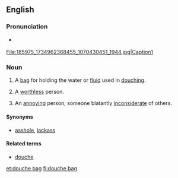 ==English==

===Pronunciation===
* {{a|UK|US}} {{IPA|/ˈduːʃ ˌbæɡ/}}
<gallery>
File:185975_1734962368455_1070430451_1944.jpg|Caption1
</gallery>
===Noun===
{{en-noun|sg=[[douche]] [[bag]]}}

# A [[bag]] for holding the water or [[fluid]] used in [[douching]].
# {{idiomatic|vulgar|pejorative}} A [[worthless]] person.
# {{idiomatic|vulgar|pejorative}} An [[annoy]]ing person; someone blatantly [[inconsiderate]] of others.

====Synonyms====
* {{sense|annoying, inconsiderate person}} [[asshole]], [[jackass]]

====Related terms====
* [[douche]]

[[et:douche bag]]
[[fi:douche bag]]